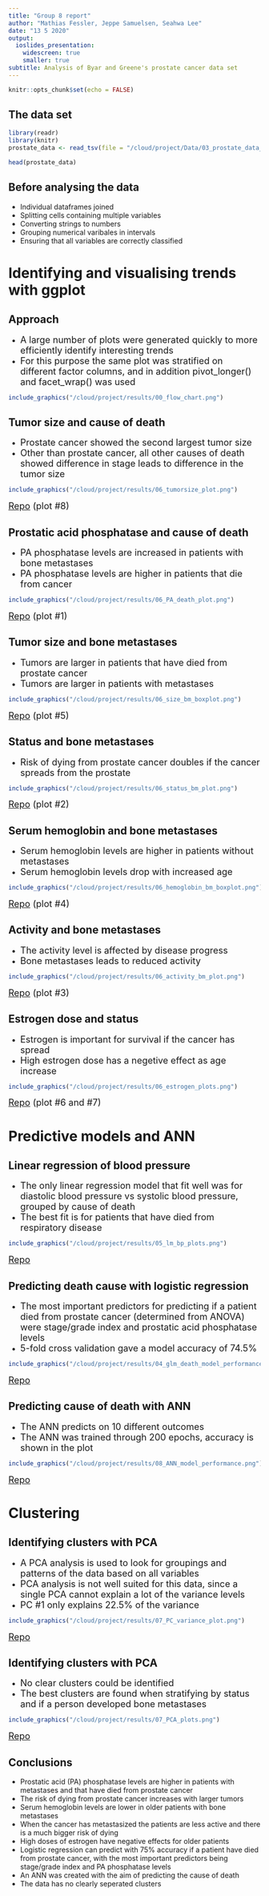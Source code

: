 ```yaml
---
title: "Group 8 report"
author: "Mathias Fessler, Jeppe Samuelsen, Seahwa Lee"
date: "13 5 2020"
output:
  ioslides_presentation:
    widescreen: true
    smaller: true
subtitle: Analysis of Byar and Greene's prostate cancer data set
---
```


```r
knitr::opts_chunk$set(echo = FALSE)
```

## The data set

```r
library(readr)
library(knitr)
prostate_data <- read_tsv(file = "/cloud/project/Data/03_prostate_data_clean_aug.tsv")
```

```r
head(prostate_data)
```

## Before analysing the data
- Individual dataframes joined
- Splitting cells containing multiple variables
- Converting strings to numbers
- Grouping numerical varibales in intervals
- Ensuring that all variables are correctly classified



# Identifying and visualising trends with ggplot



## Approach

- <font size="4">A large number of plots were generated quickly to more efficiently identify interesting trends</font>
- <font size="4">For this purpose the same plot was stratified on different factor columns, and in addition pivot_longer() and facet_wrap() was used</font>

```r
include_graphics("/cloud/project/results/00_flow_chart.png") 
```



## Tumor size and cause of death
- <font size="4">Prostate cancer showed the second largest tumor size</font>
- <font size="4">Other than prostate cancer, all other causes of death showed difference in stage leads to difference in the tumor size</font>

```r
include_graphics("/cloud/project/results/06_tumorsize_plot.png") 
```
<font size="4">[Repo](https://github.com/rforbiodatascience/2020_group08/blob/master/R/06_metastases_plots.R) (plot #8)</font>



## Prostatic acid phosphatase and cause of death
- <font size="4">PA phosphatase levels are increased in patients with bone metastases</font>
- <font size="4">PA phosphatase levels are higher in patients that die from cancer</font>

```r
include_graphics("/cloud/project/results/06_PA_death_plot.png") 
```
<font size="4">[Repo](https://github.com/rforbiodatascience/2020_group08/blob/master/R/06_metastases_plots.R) (plot #1)</font>



## Tumor size and bone metastases
- <font size="4">Tumors are larger in patients that have died from prostate cancer</font>
- <font size="4">Tumors are larger in patients with metastases</font>

```r
include_graphics("/cloud/project/results/06_size_bm_boxplot.png") 
```
<font size="4">[Repo](https://github.com/rforbiodatascience/2020_group08/blob/master/R/06_metastases_plots.R) (plot #5)</font>



## Status and bone metastases
- <font size="4">Risk of dying from prostate cancer doubles if the cancer spreads from the prostate</font>

```r
include_graphics("/cloud/project/results/06_status_bm_plot.png") 
```
<font size="4">[Repo](https://github.com/rforbiodatascience/2020_group08/blob/master/R/06_metastases_plots.R) (plot #2)</font>



## Serum hemoglobin and bone metastases
- <font size="4">Serum hemoglobin levels are higher in patients without metastases</font>
- <font size="4">Serum hemoglobin levels drop with increased age</font>

```r
include_graphics("/cloud/project/results/06_hemoglobin_bm_boxplot.png") 
```
<font size="4">[Repo](https://github.com/rforbiodatascience/2020_group08/blob/master/R/06_metastases_plots.R) (plot #4)</font>



## Activity and bone metastases
- <font size="4">The activity level is affected by disease progress</font>
- <font size="4">Bone metastases leads to reduced activity</font>

```r
include_graphics("/cloud/project/results/06_activity_bm_plot.png") 
```
<font size="4">[Repo](https://github.com/rforbiodatascience/2020_group08/blob/master/R/06_metastases_plots.R) (plot #3)</font>



## Estrogen dose and status
- <font size="4">Estrogen is important for survival if the cancer has spread</font>
- <font size="4">High estrogen dose has a negetive effect as age increase</font>

```r
include_graphics("/cloud/project/results/06_estrogen_plots.png") 
```
<font size="4">[Repo](https://github.com/rforbiodatascience/2020_group08/blob/master/R/06_metastases_plots.R) (plot #6 and #7)</font>



# Predictive models and ANN



## Linear regression of blood pressure
- <font size="4">The only linear regression model that fit well was for diastolic blood pressure vs systolic blood pressure, grouped by cause of death</font>
- <font size="4">The best fit is for patients that have died from respiratory disease</font>

```r
include_graphics("/cloud/project/results/05_lm_bp_plots.png") 
```
<font size="4">[Repo](https://github.com/rforbiodatascience/2020_group08/blob/master/R/05_lm(sbp_vs_dbp).R)</font>



## Predicting death cause with logistic regression
- <font size="4">The most important predictors for predicting if a patient died from prostate cancer (determined from ANOVA) were stage/grade index and prostatic acid phosphatase levels</font>
- <font size="4">5-fold cross validation gave a model accuracy of 74.5%</font>

```r
include_graphics("/cloud/project/results/04_glm_death_model_performance.png") 
```
<font size="4">[Repo](https://github.com/rforbiodatascience/2020_group08/blob/master/R/04_glm_death_prediction.R)</font>



## Predicting cause of death with ANN

- <font size="4">The ANN predicts on 10 different outcomes</font>
- <font size="4">The ANN was trained through 200 epochs, accuracy is shown in the plot</font>

```r
include_graphics("/cloud/project/results/08_ANN_model_performance.png") 
```
<font size="4">[Repo](https://github.com/rforbiodatascience/2020_group08/blob/master/R/08_keras_ANN.R)</font>



# Clustering



## Identifying clusters with PCA
- <font size="4">A PCA analysis is used to look for groupings and patterns of the data based on all variables</font>
- <font size="4">PCA analysis is not well suited for this data, since a single PCA cannot explain a lot of the variance levels</font>
- <font size="4">PC #1 only explains 22.5% of the variance</font>

```r
include_graphics("/cloud/project/results/07_PC_variance_plot.png") 
```
<font size="4">[Repo](https://github.com/rforbiodatascience/2020_group08/blob/master/R/07_PCA.R)</font>



## Identifying clusters with PCA
- <font size="4">No clear clusters could be identified</font>
- <font size="4">The best clusters are found when stratifying by status and if a person developed bone metastases</font>

```r
include_graphics("/cloud/project/results/07_PCA_plots.png") 
```
<font size="4">[Repo](https://github.com/rforbiodatascience/2020_group08/blob/master/R/07_PCA.R)</font>



## Conclusions
- Prostatic acid (PA) phosphatase levels are higher in patients with metastases and that have died from prostate cancer
- The risk of dying from prostate cancer increases with larger tumors
- Serum hemoglobin levels are lower in older patients with bone metastases
- When the cancer has metastasized the patients are less active and there is a much bigger risk of dying
- High doses of estrogen have negative effects for older patients
- Logistic regression can predict with 75% accuracy if a patient have died from prostate cancer, with the most important predictors being stage/grade index and PA phosphatase levels
- An ANN was created with the aim of predicting the cause of death
- The data has no clearly seperated clusters